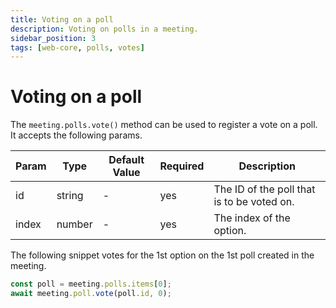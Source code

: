 ```yaml
---
title: Voting on a poll
description: Voting on polls in a meeting.
sidebar_position: 3
tags: [web-core, polls, votes]
---
```


# Voting on a poll

The `meeting.polls.vote()` method can be used to register a vote on a poll. It
accepts the following params.

| Param | Type   | Default Value | Required | Description                                |
| ----- | ------ | ------------- | -------- | ------------------------------------------ |
| id    | string | -             | yes      | The ID of the poll that is to be voted on. |
| index | number | -             | yes      | The index of the option.                   |

The following snippet votes for the 1st option on the 1st poll created in the
meeting.

```ts
const poll = meeting.polls.items[0];
await meeting.poll.vote(poll.id, 0);
```
